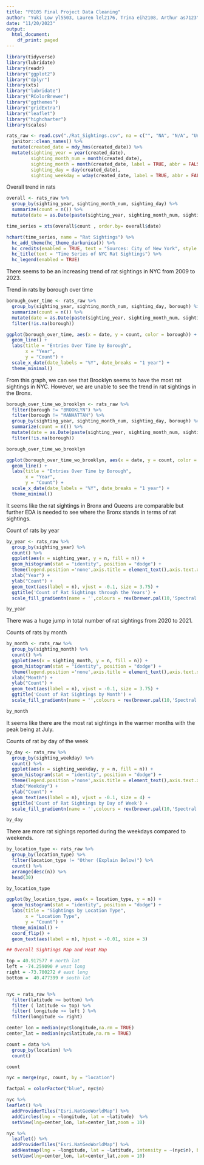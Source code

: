 ```yaml
---
title: "P8105 Final Project Data Cleaning"
author: "Yuki Low yl5503, Lauren lel2176, Trina eih2108, Arthur as7123"
date: "11/20/2023"
output:
  html_document:
    df_print: paged
---
```


```r
library(tidyverse)
library(lubridate)
library(readr) 
library("ggplot2") 
library("dplyr")
library(xts)
library("lubridate")
library("RColorBrewer")
library("ggthemes")
library("gridExtra")
library("leaflet")
library("highcharter")
library(scales)
```

```r
rats_raw <- read.csv("./Rat_Sightings.csv", na = c("", "NA", "N/A", "Unspecified")) %>%
  janitor::clean_names() %>% 
  mutate(created_date = mdy_hms(created_date)) %>%
  mutate(sighting_year = year(created_date),
         sighting_month_num = month(created_date),
         sighting_month = month(created_date, label = TRUE, abbr = FALSE),
         sighting_day = day(created_date),
         sighting_weekday = wday(created_date, label = TRUE, abbr = FALSE)) 
```

Overall trend in rats 
```r
overall <- rats_raw %>% 
  group_by(sighting_year, sighting_month_num, sighting_day) %>% 
  summarize(count = n()) %>% 
  mutate(date = as.Date(paste(sighting_year, sighting_month_num, sighting_day, sep = "-")))

time_series = xts(overall$count , order.by= overall$date)

hchart(time_series, name = "Rat Sightings") %>% 
  hc_add_theme(hc_theme_darkunica()) %>%
  hc_credits(enabled = TRUE, text = "Sources: City of New York", style = list(fontSize = "12px")) %>%
  hc_title(text = "Time Series of NYC Rat Sightings") %>%
  hc_legend(enabled = TRUE)
```

There seems to be an increasing trend of rat sightings in NYC from 2009 to 2023. 

Trend in rats by borough over time 
```r
borough_over_time <- rats_raw %>% 
  group_by(sighting_year, sighting_month_num, sighting_day, borough) %>% 
  summarize(count = n()) %>% 
  mutate(date = as.Date(paste(sighting_year, sighting_month_num, sighting_day, sep = "-"))) %>% 
  filter(!is.na(borough))

ggplot(borough_over_time, aes(x = date, y = count, color = borough)) +
  geom_line() +
  labs(title = "Entries Over Time by Borough",
       x = "Year",
       y = "Count") +
  scale_x_date(date_labels = "%Y", date_breaks = "1 year") +
  theme_minimal()
```
From this graph, we can see that Brooklyn seems to have the most rat sightings in NYC. However, we are unable to see the trend in rat sightings in the Bronx. 


```r
borough_over_time_wo_brooklyn <- rats_raw %>% 
  filter(borough != "BROOKLYN") %>% 
  filter(borough != "MANHATTAN") %>% 
  group_by(sighting_year, sighting_month_num, sighting_day, borough) %>% 
  summarize(count = n()) %>% 
  mutate(date = as.Date(paste(sighting_year, sighting_month_num, sighting_day, sep = "-"))) %>% 
  filter(!is.na(borough))

borough_over_time_wo_brooklyn

ggplot(borough_over_time_wo_brooklyn, aes(x = date, y = count, color = borough)) +
  geom_line() +
  labs(title = "Entries Over Time by Borough",
       x = "Year",
       y = "Count") +
  scale_x_date(date_labels = "%Y", date_breaks = "1 year") +
  theme_minimal()
```
It seems like the rat sightings in Bronx and Queens are comparable but further EDA is needed to see where the Bronx stands in terms of rat sightings. 

Count of rats by year 
```r
by_year <- rats_raw %>% 
  group_by(sighting_year) %>% 
  count() %>% 
  ggplot(aes(x = sighting_year, y = n, fill = n)) + 
  geom_histogram(stat = "identity", position = "dodge") +
  theme(legend.position ='none',axis.title = element_text(),axis.text.x = element_text(size = 12)) +
  xlab("Year") + 
  ylab("Count") +
  geom_text(aes(label = n), vjust = -0.1, size = 3.75) +
  ggtitle('Count of Rat Sightings through the Years') + 
  scale_fill_gradientn(name = '',colours = rev(brewer.pal(10,'Spectral'))) 

by_year
```
There was a huge jump in total number of rat sightings from 2020 to 2021. 

Counts of rats by month 
```r
by_month <- rats_raw %>% 
  group_by(sighting_month) %>% 
  count() %>% 
  ggplot(aes(x = sighting_month, y = n, fill = n)) + 
  geom_histogram(stat = "identity", position = "dodge") +
  theme(legend.position ='none',axis.title = element_text(),axis.text.x = element_text(size = 9)) +
  xlab("Month") + 
  ylab("Count") +
  geom_text(aes(label = n), vjust = -0.1, size = 3.75) +
  ggtitle('Count of Rat Sightings by Month') + 
  scale_fill_gradientn(name = '',colours = rev(brewer.pal(10,'Spectral'))) 

by_month
```
It seems like there are the most rat sightings in the warmer months with the peak being at July. 

Counts of rat by day of the week 
```r
by_day <- rats_raw %>% 
  group_by(sighting_weekday) %>% 
  count() %>% 
  ggplot(aes(x = sighting_weekday, y = n, fill = n)) + 
  geom_histogram(stat = "identity", position = "dodge") +
  theme(legend.position ='none',axis.title = element_text(),axis.text.x = element_text(size = 12)) +
  xlab("Weekday") + 
  ylab("Count") +
  geom_text(aes(label = n), vjust = -0.1, size = 4) +
  ggtitle('Count of Rat Sightings by Day of Week') + 
  scale_fill_gradientn(name = '',colours = rev(brewer.pal(10,'Spectral'))) 

by_day
```
There are more rat sighings reported during the weekdays compared to weekends. 

```r
by_location_type <- rats_raw %>% 
  group_by(location_type) %>% 
  filter(location_type != "Other (Explain Below)") %>% 
  count() %>% 
  arrange(desc(n)) %>%
  head(30)

by_location_type

ggplot(by_location_type, aes(x = location_type, y = n)) +
  geom_histogram(stat = "identity", position = "dodge") +
  labs(title = "Sightings by Location Type",
       x = "Location Type",
       y = "Count") +
  theme_minimal() + 
  coord_flip() + 
  geom_text(aes(label = n), hjust = -0.01, size = 3) 

```
```r
## Overall Sightings Map and Heat Map

top = 40.917577 # north lat
left = -74.259090 # west long
right = -73.700272 # east long
bottom =  40.477399 # south lat


nyc = rats_raw %>%
  filter(latitude >= bottom) %>%
  filter ( latitude <= top) %>%
  filter( longitude >= left ) %>%
  filter(longitude <= right)

center_lon = median(nyc$longitude,na.rm = TRUE)
center_lat = median(nyc$latitude,na.rm = TRUE)

count = data %>%
  group_by(location) %>%
  count()

count 

nyc = merge(nyc, count, by = "location")

factpal = colorFactor("blue", nyc$n)

nyc %>%
leaflet() %>% 
  addProviderTiles("Esri.NatGeoWorldMap") %>%
  addCircles(lng = ~longitude, lat = ~latitude)  %>%
  setView(lng=center_lon, lat=center_lat,zoom = 10) 

nyc %>%
  leaflet() %>%
  addProviderTiles("Esri.NatGeoWorldMap") %>%
  addHeatmap(lng = ~longitude, lat = ~latitude, intensity = ~(nyc$n), blur = 20, max = 0.05, radius = 15) %>%
  setView(lng=center_lon, lat=center_lat,zoom = 10)

```
